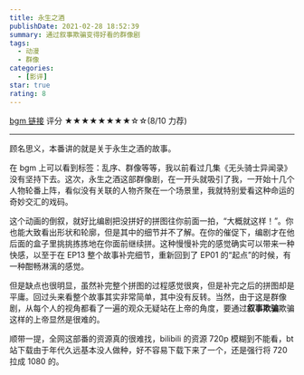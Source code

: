 ```yaml
---
title: 永生之酒
publishDate: 2021-02-28 18:52:39
summary: 通过叙事欺骗变得好看的群像剧
tags:
  - 动漫
  - 群像
categories:
  - [影评]
star: true
rating: 8
---
```


[bgm 链接][1] 评分 ★★★★★★★★☆☆(8/10 力荐)

---

顾名思义，本番讲的就是关于永生之酒的故事。

在 bgm 上可以看到标签：乱序、群像等等，我以前看过几集《无头骑士异闻录》没有坚持下去。这次，永生之酒这部群像剧，在一开头就吸引了我，一开始十几个人物轮番上阵，看似没有关联的人物齐聚在一个场景里，我就特别爱看这种命运的奇妙交汇的戏码。

这个动画的倒叙，就好比编剧把没拼好的拼图往你前面一拍，“大概就这样！”。你也能大致看出形状和轮廓，但是其中的细节并不了解。在你的催促下，编剧才在他后面的盒子里挑挑拣拣地在你面前继续拼。这种慢慢补完的感觉确实可以带来一种快感，以至于在 EP13 整个故事补完细节，重新回到了 EP01 的“起点”的时候，有一种酣畅淋漓的感觉。

但是缺点也很明显，虽然补完整个拼图的过程感觉很爽，但是补完之后的拼图却是平庸。回过头来看整个故事其实非常简单，其中没有反转。当然，由于这是群像剧，从每个人的视角都看了一遍的观众无疑站在上帝的角度，要通过**叙事欺骗**欺骗这样的上帝显然是很难的。

顺带一提，全网这部番的资源真的很难找，bilibili 的资源 720p 模糊到不能看，bt 站下载由于年代久远基本没人做种，好不容易下载下来了一个，还是强行将 720 拉成 1080 的。

[1]: https://bgm.tv/subject/965

